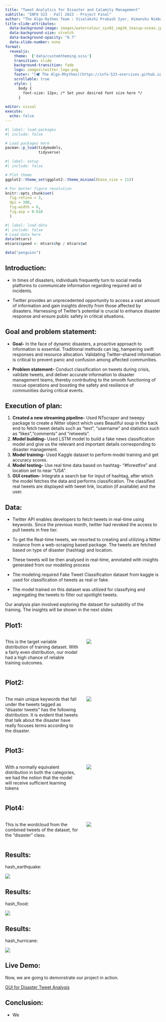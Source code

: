 ```yaml
---
title: "Tweet Analytics for Disaster and Calamity Management"
subtitle: "INFO 523 - Fall 2023 - Project Final"
author: "The Algo-Rythms Team : Visalakshi Prakash Iyer, Himanshu Nimbarte, Shakir Ahmed, Avikal Singh, Poojitha Pasala"
title-slide-attributes:
  data-background-image: images/watercolour_sys02_img34_teacup-ocean.jpg
  data-background-size: stretch
  data-background-opacity: "0.7"
  data-slide-number: none
format:
  revealjs:
    theme:  ['data/customtheming.scss']
    transition: slide
    background-transition: fade
    logo: images\twitter_logo.png
    footer: "[🕊 The Algo-Rhythms](https://info-523-exercises.github.io/project-final-The-Algo-Rhythms/)"
    scrollable: true
    style: |
      body {
        font-size: 12px; /* Set your desired font size here */
      }
  
editor: visual
execute:
  echo: false
---
```


```r
#| label: load-packages
#| include: false

# Load packages here
pacman::p_load(tidymodels,
               tidyverse)

```

```r
#| label: setup
#| include: false

# Plot theme
ggplot2::theme_set(ggplot2::theme_minimal(base_size = 11))

# For better figure resolution
knitr::opts_chunk$set(
  fig.retina = 3, 
  dpi = 300, 
  fig.width = 6, 
  fig.asp = 0.618 
  )
```

```r
#| label: load-data
#| include: false
# Load data here
data(mtcars)
mtcars$speed <- mtcars$hp / mtcars$wt

data("penguins")
```

## Introduction: {.smaller}

-   In times of disasters, individuals frequently turn to social media platforms to communicate information regarding required aid or incidents.

-   Twitter provides an unprecedented opportunity to access a vast amount of information and gain insights directly from those affected by disasters. Harnessing of Twitter's potential is crucial to enhance disaster response and ensure public safety in critical situations.

## Goal and problem statement: {.smaller}

-   **Goal-** In the face of dynamic disasters, a proactive approach to information is essential. Traditional methods can lag, hampering swift responses and resource allocation. Validating Twitter-shared information is critical to prevent panic and confusion among affected communities.

-   **Problem statement-** Conduct classification on tweets during crisis, validate tweets, and deliver accurate information to disaster management teams, thereby contributing to the smooth functioning of rescue operations and boosting the safety and resilience of communities during critical events.

## Execution of plan: {.smaller}

1.  **Created a new streaming pipeline-** Used NTscraper and tweepy package to create a Nitter object which uses Beautiful soup in the back end to fetch tweet details such as "text", "username" and statistics such as "likes","comments" and "retweets".
2.  **Model building-** Used LSTM model to build a fake news classification model and give us the relevant and important details corresponding to disaster management.
3.  **Model training-** Used Kaggle dataset to perform model training and get accuracy scores.
4.  **Model testing-** Use real time data based on hashtag- "#forestfire" and location set to near "USA".
5.  **GUI creation-** Integrate a search bar for input of hashtag, after which the model fetches the data and performs classification. The classified real tweets are displayed with tweet link, location (if available) and the user.

## Data: {.smaller}

-   Twitter API enables developers to fetch tweets in real-time using keywords. Since the previous month, twitter had revoked the access to pull tweets in free tier.

-   To get the Real-time tweets, we resorted to creating and utilizing a Nitter instance from a web-scraping based package. The tweets are fetched based on type of disaster (hashtag) and location.

-   These tweets will be then analysed in real-time, annotated with insights generated from our modeling process

-   The modeling required Fake Tweet Classification dataset from kaggle is used for classification of tweets as real or fake.

-   The model trained on this dataset was utilized for classifying and segregating the tweets to filter out spotlight tweets.

Our analysis plan involved exploring the dataset for suitability of the training. The insights will be shown in the next slides

## Plot1:

::: columns
::: {.column width="50%"}
This is the target variable distribution of training dataset. With a fairly even distribution, our model had a high chance of reliable training outcomes.
:::

::: {.column width="50%"}
![](images/Pie%20chart.png){fig-align="center"}
:::
:::

## Plot2:

::: columns
::: {.column width="50%"}
The main unique keywords that fall under the tweets tagged as "disaster tweets" has the following distribution. It is evident that tweets that talk about the disaster have really focuses terms according to the disaster.
:::

::: {.column width="50%"}
![](images/Target%20distribution.jpg){fig-align="center"}
:::
:::

## Plot3:

::: columns
::: {.column width="50%"}
With a normally equivalent distribution in both the categories, we had the notion that the model will receive sufficient learning tokens
:::

::: {.column width="50%"}
![](images/Unique%20word%20count%20distribution.jpg){fig-align="center"}
:::
:::

## Plot4:

::: columns
::: {.column width="50%"}
This is the wordcloud from the combined tweets of the dataset, for the "disaster" class.
:::

::: {.column width="50%"}
![](images/Disaster_word_cloud.png){fig-align="center"}
:::
:::

## Results: {.smaller}

hash_earthquake:

![](images/hashtag_earthquake.png)

## Results:

hash_flood:

![](images/hashtag_flood.JPG)

## Results:

hash_hurricane:

![](images/hashtag_hurricane.JPG)

## Live Demo: {.smaller}

Now, we are going to demonstrate our project in action.

[GUI for Disaster Tweet Analysis](https://disaster-tweet-app-algorhythms.streamlit.app/)

## Conclusion: {.smaller}

-   We
